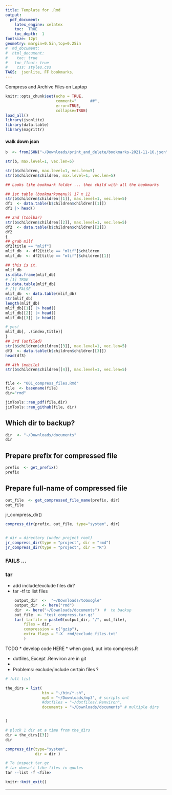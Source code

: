 ```yaml
---
title: Template for .Rmd
output: 
  pdf_document:
    latex_engine: xelatex
    toc:  TRUE
    toc_depth:  1
fontsize: 12pt
geometry: margin=0.5in,top=0.25in
#  md_document:
#  html_document:
#    toc: true
#  	toc_float: true
#    css: styles.css
TAGS:  jsonlite, FF bookmarks,
---
```

Compress and Archive Files on Laptop

```r
knitr::opts_chunk$set(echo = TRUE,  
                      comment="      ##",  
                      error=TRUE, 
                      collapse=TRUE)
load_all()
library(jsonlite)
library(data.table)
library(magrittr)
```

#### walk down json
```r
b  <- fromJSON("~/Downloads/print_and_delete/bookmarks-2021-11-16.json")

str(b, max.level=1, vec.len=5)

str(b$children, max.level=1, vec.len=5)
str(b$children$children, max.level=1, vec.len=5)

## Looks like bookmark folder ... then child with all the bookmarks

## 1st table (bookmarksmenu?) 17 x 12
str(b$children$children[[1]], max.level=1, vec.len=5)
df1  <- data.table(b$children$children[[1]])
df1 |> head()

## 2nd (toolbar)
str(b$children$children[[2]], max.level=1, vec.len=5)
df2  <- data.table(b$children$children[[2]])
df2
{
## grab milf
df2[title == "mlif"]
mlif_db  <- df2[title == "mlif"]$children
mlif_db  <- df2[title == "mlif"]$children[[1]]

## this is it.
mlif_db
is.data.frame(mlif_db)
# [1] TRUE
is.data.table(mlif_db)
# [1] FALSE
mlif_db  <- data.table(mlif_db)
str(mlif_db)
length(mlif_db)
mlif_db[[1]] |> head()
mlif_db[[2]] |> head()
mlif_db[[3]] |> head()

# yes!
mlif_db[, .(index,title)]
}
## 3rd (unfiled)
str(b$children$children[[3]], max.level=1, vec.len=5)
df3  <- data.table(b$children$children[[3]])
head(df3)

## 4th (mobile)
str(b$children$children[[4]], max.level=1, vec.len=5)



```


```r
file <- "001_compress_files.Rmd"
file  <- basename(file)
dir="rmd"

jimTools::ren_pdf(file,dir)
jimTools::ren_github(file, dir)
```


## Which dir to backup?
```r
dir  <- "~/Downloads/documents"
dir

```


## Prepare prefix for compressed file
```r
prefix  <- get_prefix()
prefix
```

## Prepare full-name of compressed file
```r
out_file  <- get_compressed_file_name(prefix, dir)
out_file
```


jr_compress_dir()
```r

compress_dir(prefix, out_file, type="system", dir)


# dir = directory (under project root) 
jr_compress_dir(type = "project", dir = "rmd")
jr_compress_dir(type = "project", dir = "R")
```

### FAILS ...
### tar
*  add include/exclude files dir?
*  tar -tf <archive>   to list files

```r

    output_dir  <-  "~/Downloads/toGoogle"
    output_dir  <- here("rmd") 
    dir  <- here("~/Downloads/documents")  #  to backup
    out_file  <- "test_compress.tar.gz"
    tar( tarfile = paste0(output_dir, "/", out_file),
        files = dir,
        compression = c("gzip"),
        extra_flags = "-X  rmd/exclude_files.txt"
        )
```
TODO
* develop code HERE
* when good, put into compress.R

  - dotfiles, Except .Renviron are in git
  - 

  - Problems:  exclude/include certain files ?
```r
# full list

the_dirs = list(
                bin = "~/bin/*.sh",
                mp3 = "~/Downloads/mp3", # scripts onl
                #dotfiles = "~/dotfiles/.Renviron",
                documents = "~/Downloads/documents" # multiple dirs


)

```

```r
# pluck 1 dir at a time from the_dirs
dir = the_dirs[[3]]
dir

compress_dir(type="system", 
             dir = dir )

```

```r
# To inspect tar.gz
# tar doesn't like files in quotes
tar --list -f <file>
```




```r
knitr::knit_exit()
```

***






